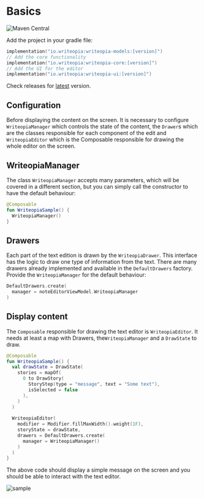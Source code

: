 # Basics

![Maven Central](https://img.shields.io/maven-central/v/io.writeopia/writeopia-core)

Add the project in your gradle file:

```kotlin
implementation("io.writeopia:writeopia-models:[version]")
// Add the core functionality
implementation("io.writeopia:writeopia-core:[version]")
// Add the UI for the editor
implementation("io.writeopia:writeopia-ui:[version]")
```

Check releases for [latest](https://github.com/leandroBorgesFerreira/writeopia/releases) version.

## Configuration

Before displaying the content on the screen. It is necessary to configure `WriteopiaManager` which controls the state of the content, the `Drawer`s which are the classes responsible for each component of the edit and `WriteopiaEditor` which is the Composable responsible for drawing the whole editor on the screen.

## WriteopiaManager

The class `WriteopiaManager` accepts many parameters, which will be covered in a different section, but you can simply call the constructor to have the default behaviour:

```kotlin
@Composable
fun WriteopiaSample() {
  WriteopiaManager()
}
```

## Drawers

Each part of the text edition is drawn by the `WriteopiaDrawer`. This interface has the logic to draw one type of information from the text. There are many drawers already implemented and available in the `DefaultDrawers` factory. Provide the `WriteopiaManager` for the default behaviour:

```kotlin
DefaultDrawers.create(
  manager = noteEditorViewModel.WriteopiaManager 
)
```

## Display content

The `Composable` responsible for drawing the text editor is `WriteopiaEditor`. It needs at least a map with Drawers, the`WriteopiaManager` and a `DrawState` to draw.

```kotlin
@Composable
fun WriteopiaSample() {
  val drawState = DrawState(
    stories = mapOf(
      0 to DrawStory(
        StoryStep(type = "message", text = "Some text"),
        isSelected = false
      ),
    )
  )
  
  WriteopiaEditor(
    modifier = Modifier.fillMaxWidth().weight(1F),
    storyState = drawState,
    drawers = DefaultDrawers.create(
      manager = WriteopiaManager()
    )
  )
}
```

The above code should display a simple message on the screen and you should be able to interact with the text editor.

![sample](../../../static/img/basics_sample.png)
